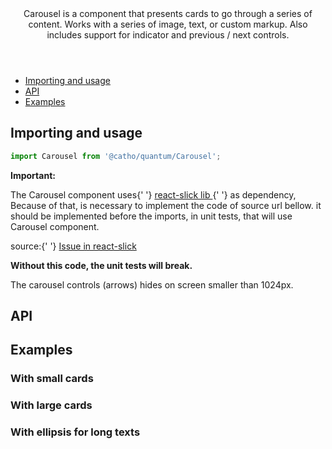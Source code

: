 

<Meta title="Carousel" component={Carousel}  />

<Header title="Carousel">
    Carousel is a component that presents cards to go through a series of
    content. Works with a series of image, text, or custom markup. Also
    includes support for indicator and previous / next controls.
</Header>

- [Importing and usage](#importing)
- [API](#api)
- [Examples](#examples)

## <a id="importing"></a>Importing and usage

```js
import Carousel from '@catho/quantum/Carousel';
```

<Alert icon="warning" skin="warning">
  <strong>Important:</strong>
  <p>
    The Carousel component uses{' '}
    <a
      href="https://react-slick.neostack.com/"
      target="_blank"
      rel="noopener noreferrer"
    >
      react-slick lib
    </a>{' '}
    as dependency, Because of that, is necessary to implement the code
    of source url bellow. it should be implemented before the imports,
    in unit tests, that will use Carousel component.
  </p>
  <p>
    source:{' '}
    <a
      href="https://github.com/akiran/react-slick/issues/742#issuecomment-460281987"
      target="_blank"
      rel="noopener noreferrer"
    >
      Issue in react-slick
    </a>
  </p>
  <p>
    <strong>Without this code, the unit tests will break. </strong>
  </p>
</Alert>

<Canvas>
  <Story story={Default}/>
</Canvas>

<Alert icon="info" skin="neutral">
  The carousel controls (arrows) hides on screen smaller than 1024px.
</Alert>

## <a id="api"></a>API

<ArgsTable of={Carousel} />

## <a id="examples"></a>Examples

### With small cards

<Canvas>
  <Story story={WithSmallCards}/>
</Canvas>

### With large cards

<Canvas>
  <Story story={WithLargeCards}/>
</Canvas>

### With ellipsis for long texts

<Canvas>
  <Story story={WithEllipsisForLongTexts}/>
</Canvas>
